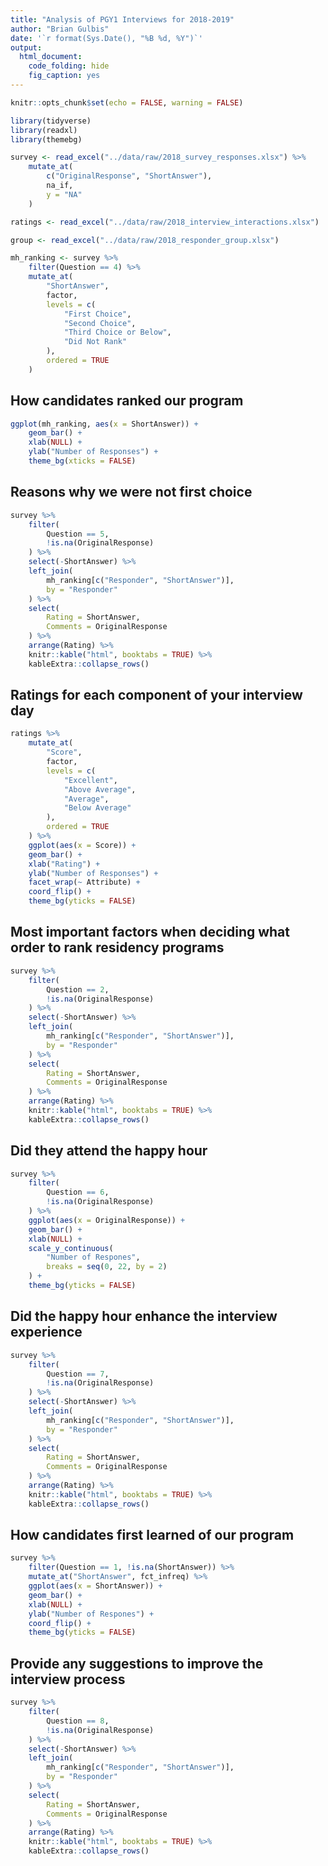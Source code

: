 ```yaml
---
title: "Analysis of PGY1 Interviews for 2018-2019"
author: "Brian Gulbis"
date: '`r format(Sys.Date(), "%B %d, %Y")`'
output:
  html_document:
    code_folding: hide
    fig_caption: yes
---
```


```r
knitr::opts_chunk$set(echo = FALSE, warning = FALSE)
```

```r
library(tidyverse)
library(readxl)
library(themebg)

survey <- read_excel("../data/raw/2018_survey_responses.xlsx") %>%
    mutate_at(
        c("OriginalResponse", "ShortAnswer"), 
        na_if, 
        y = "NA"
    ) 

ratings <- read_excel("../data/raw/2018_interview_interactions.xlsx")

group <- read_excel("../data/raw/2018_responder_group.xlsx")

mh_ranking <- survey %>%
    filter(Question == 4) %>%
    mutate_at(
        "ShortAnswer", 
        factor,
        levels = c(
            "First Choice", 
            "Second Choice",
            "Third Choice or Below",
            "Did Not Rank"
        ), 
        ordered = TRUE
    )

```

## How candidates ranked our program

```r
ggplot(mh_ranking, aes(x = ShortAnswer)) +
    geom_bar() +
    xlab(NULL) +
    ylab("Number of Responses") +
    theme_bg(xticks = FALSE)
```

## Reasons why we were not first choice

```r
survey %>%
    filter(
        Question == 5, 
        !is.na(OriginalResponse)
    ) %>%
    select(-ShortAnswer) %>%
    left_join(
        mh_ranking[c("Responder", "ShortAnswer")], 
        by = "Responder"
    ) %>%
    select(
        Rating = ShortAnswer, 
        Comments = OriginalResponse
    ) %>%
    arrange(Rating) %>%
    knitr::kable("html", booktabs = TRUE) %>%
    kableExtra::collapse_rows()

```

## Ratings for each component of your interview day

```r
ratings %>%
    mutate_at(
        "Score", 
        factor, 
        levels = c(
            "Excellent", 
            "Above Average",
            "Average", 
            "Below Average"
        ), 
        ordered = TRUE
    ) %>%
    ggplot(aes(x = Score)) +
    geom_bar() +
    xlab("Rating") +
    ylab("Number of Responses") +
    facet_wrap(~ Attribute) +
    coord_flip() +
    theme_bg(yticks = FALSE)
```

## Most important factors when deciding what order to rank residency programs

```r
survey %>%
    filter(
        Question == 2, 
        !is.na(OriginalResponse)
    ) %>%
    select(-ShortAnswer) %>%
    left_join(
        mh_ranking[c("Responder", "ShortAnswer")], 
        by = "Responder"
    ) %>%
    select(
        Rating = ShortAnswer,
        Comments = OriginalResponse
    ) %>%
    arrange(Rating) %>%
    knitr::kable("html", booktabs = TRUE) %>%
    kableExtra::collapse_rows()
```

## Did they attend the happy hour

```r
survey %>%
    filter(
        Question == 6,
        !is.na(OriginalResponse)
    ) %>%
    ggplot(aes(x = OriginalResponse)) +
    geom_bar() +
    xlab(NULL) +
    scale_y_continuous(
        "Number of Respones", 
        breaks = seq(0, 22, by = 2)
    ) +
    theme_bg(yticks = FALSE)
```

## Did the happy hour enhance the interview experience

```r
survey %>%
    filter(
        Question == 7, 
        !is.na(OriginalResponse)
    ) %>%
    select(-ShortAnswer) %>%
    left_join(
        mh_ranking[c("Responder", "ShortAnswer")], 
        by = "Responder"
    ) %>%
    select(
        Rating = ShortAnswer,
        Comments = OriginalResponse
    ) %>%
    arrange(Rating) %>%
    knitr::kable("html", booktabs = TRUE) %>%
    kableExtra::collapse_rows()
```

## How candidates first learned of our program

```r
survey %>%
    filter(Question == 1, !is.na(ShortAnswer)) %>%
    mutate_at("ShortAnswer", fct_infreq) %>%
    ggplot(aes(x = ShortAnswer)) +
    geom_bar() +
    xlab(NULL) +
    ylab("Number of Respones") +
    coord_flip() +
    theme_bg(yticks = FALSE)
```


## Provide any suggestions to improve the interview process

```r
survey %>%
    filter(
        Question == 8, 
        !is.na(OriginalResponse)
    ) %>%
    select(-ShortAnswer) %>%
    left_join(
        mh_ranking[c("Responder", "ShortAnswer")], 
        by = "Responder"
    ) %>%
    select(
        Rating = ShortAnswer,
        Comments = OriginalResponse
    ) %>%
    arrange(Rating) %>%
    knitr::kable("html", booktabs = TRUE) %>%
    kableExtra::collapse_rows()
```
